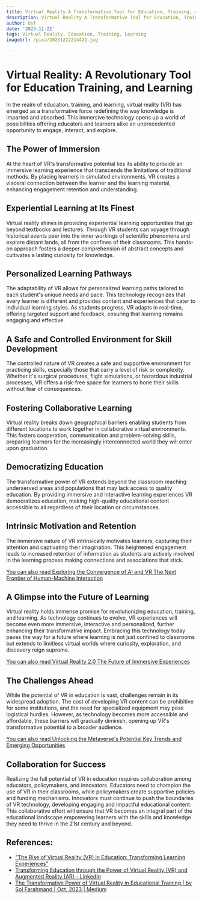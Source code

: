 ```yaml
---
title: Virtual Reality A Transformative Tool for Education, Training, and Learning
description: Virtual Reality A Transformative Tool for Education, Training, and Learning
author: Usf
date: '2023-11-22'
tags: Virtual Reality, Education, Training, Learning
imageUrl: /pixa/20231222214421.jpg

---
```

# Virtual  Reality: A Revolutionary Tool for Education Training, and Learning

In the realm of education, training,  and learning,  virtual reality (VR) has emerged as a transformative force redefining the way knowledge is  imparted  and absorbed. This immersive technology opens up a world of possibilities offering educators  and learners alike an unprecedented opportunity to engage, interact, and  explore.

## The Power of Immersion

At the heart of VR's transformative potential lies its ability to provide  an  immersive learning experience that transcends the limitations of  traditional methods. By placing learners  in  simulated environments, VR creates a visceral connection between the learner and the learning material, enhancing engagement retention and understanding.

## Experiential Learning at Its Finest

Virtual reality shines in providing experiential learning opportunities that go beyond textbooks and lectures. Through VR students can voyage through historical events peer into  the  inner workings of scientific  phenomena and explore distant lands,  all from the  confines of their classrooms. This hands-on approach fosters a deeper comprehension  of abstract  concepts and cultivates a lasting curiosity for knowledge.

##  Personalized Learning Pathways

The adaptability of VR allows for  personalized learning paths tailored to each  student's  unique needs and pace. This technology recognizes that every learner is different and provides content and experiences that cater to individual learning styles.  As students progress, VR adapts in real-time,  offering targeted support and feedback,  ensuring that learning remains engaging  and effective.

## A Safe and Controlled Environment for Skill Development

The controlled  nature of VR  creates a  safe and supportive environment for practicing skills,  especially those that carry a level of risk or  complexity. Whether  it's surgical  procedures,  flight simulations,  or hazardous industrial processes, VR offers a risk-free space for learners to hone their skills without fear  of consequences.

## Fostering Collaborative Learning

Virtual reality breaks down geographical barriers enabling students from different locations to work together in collaborative  virtual environments. This fosters cooperation, communication and  problem-solving skills, preparing learners for the increasingly  interconnected world they will enter upon graduation.

## Democratizing Education

The transformative power of VR extends beyond the classroom  reaching underserved areas  and populations that may lack access to quality education. By providing immersive and interactive learning experiences VR democratizes education, making high-quality educational content accessible to all regardless of their  location or circumstances.

## Intrinsic Motivation and Retention

The immersive nature of VR intrinsically motivates learners, capturing their attention and  captivating their  imagination. This heightened engagement leads to increased retention of  information as students  are actively  involved in the learning process  making connections and associations that stick.

[You can also read Exploring the Convergence of AI and VR The Next  Frontier of Human-Machine Interaction](Exploring%20the%20Convergence%20of%20AI%20and%20VR%20The%20Next%20Frontier%20of%20Human-Machine%20Interaction)


## A Glimpse into the Future of Learning

Virtual reality holds immense promise for revolutionizing education, training,  and learning.  As technology continues to evolve, VR experiences will become even more immersive, interactive and personalized, further enhancing their transformative impact. Embracing  this technology today paves the way for a future where learning is not just confined to classrooms but extends to limitless virtual worlds where curiosity, exploration, and discovery reign supreme.

[You can also read Virtual Reality 2.0 The Future of Immersive Experiences](Virtual%20Reality%202.0%20The%20Future%20of%20Immersive%20Experiences)


## The Challenges Ahead

While  the potential of VR in education is vast, challenges remain in its widespread adoption. The cost of developing VR content can be prohibitive for some  institutions, and the need for specialized equipment may pose logistical hurdles. However, as technology becomes more accessible and affordable, these barriers will gradually diminish, opening  up VR's transformative potential to a broader audience.

[You can also read Unlocking the Metaverse's  Potential Key Trends and Emerging Opportunities](Unlocking%20the%20Metaverse%27s%20Potential%20Key%20Trends%20and%20Emerging%20Opportunities)


## Collaboration for Success

Realizing the full potential of VR in education requires collaboration among educators, policymakers, and innovators.  Educators need to  champion the use of VR in  their classrooms, while policymakers create supportive policies and funding  mechanisms. Innovators must continue to push the boundaries of  VR technology, developing engaging  and  impactful educational content. This collaborative effort will ensure that VR becomes an integral part of the educational landscape empowering learners with the skills and  knowledge they need to thrive in the 21st century and beyond.

## References:
- ["The Rise of Virtual Reality (VR) in Education: Transforming Learning Experiences"](https://www.linkedin.com/pulse/rise-virtual-reality-vr-education-transforming-learning-taimur-hassan)
- [Transforming Education through the Power of Virtual Reality (VR) and Augmented Reality (AR) - LinkedIn](https://www.linkedin.com/pulse/transforming-education-through-power-virtual-reality-vr-manthena-)
- [The Transformative Power of Virtual Reality in Educational Training | by Sol Farahmand | Oct, 2023 | Medium](https://medium.com/@sol.farahmand1986/the-transformative-power-of-virtual-reality-in-educational-training-d8d48344053d)
